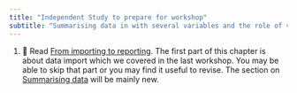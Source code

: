 ```yaml
---
title: "Independent Study to prepare for workshop"
subtitle: "Summarising data in with several variables and the role of variables in analysis"
---
```


1.  📖 Read [From importing to reporting](https://3mmarand.github.io/comp4biosci/import_to_report.html). The first part of this chapter is about data import which we covered in the last workshop. You may be able to skip that part or you may find it useful to revise. The section on [Summarising data](https://3mmarand.github.io/comp4biosci/import_to_report.html#summarising-data) will be mainly new.


